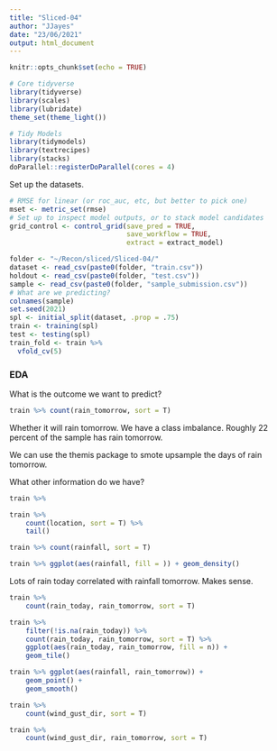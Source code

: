 ```yaml
---
title: "Sliced-04"
author: "JJayes"
date: "23/06/2021"
output: html_document
---
```


```r
knitr::opts_chunk$set(echo = TRUE)
```

```r
# Core tidyverse
library(tidyverse)
library(scales)
library(lubridate)
theme_set(theme_light())

# Tidy Models
library(tidymodels)
library(textrecipes)
library(stacks)
doParallel::registerDoParallel(cores = 4)

```

Set up the datasets.

```r
# RMSE for linear (or roc_auc, etc, but better to pick one)
mset <- metric_set(rmse)
# Set up to inspect model outputs, or to stack model candidates
grid_control <- control_grid(save_pred = TRUE,
                             save_workflow = TRUE,
                             extract = extract_model)
```

```r
folder <- "~/Recon/sliced/Sliced-04/"
dataset <- read_csv(paste0(folder, "train.csv"))
holdout <- read_csv(paste0(folder, "test.csv"))
sample <- read_csv(paste0(folder, "sample_submission.csv"))
# What are we predicting?
colnames(sample)
set.seed(2021)
spl <- initial_split(dataset, .prop = .75)
train <- training(spl)
test <- testing(spl)
train_fold <- train %>%
  vfold_cv(5)
```

### EDA

What is the outcome we want to predict?

```r
train %>% count(rain_tomorrow, sort = T)
```

Whether it will rain tomorrow. We have a class imbalance. Roughly 22 percent of the sample has rain tomorrow.

We can use the themis package to smote upsample the days of rain tomorrow.

What other information do we have?

```r
train %>% 

train %>% 
    count(location, sort = T) %>% 
    tail()

train %>% count(rainfall, sort = T)

train %>% ggplot(aes(rainfall, fill = )) + geom_density()
```

Lots of rain today correlated with rainfall tomorrow. Makes sense.

```r
train %>% 
    count(rain_today, rain_tomorrow, sort = T)

train %>% 
    filter(!is.na(rain_today)) %>% 
    count(rain_today, rain_tomorrow, sort = T) %>% 
    ggplot(aes(rain_today, rain_tomorrow, fill = n)) +
    geom_tile()

train %>% ggplot(aes(rainfall, rain_tomorrow)) +
    geom_point() +
    geom_smooth()

```

```r
train %>% 
    count(wind_gust_dir, sort = T)

train %>% 
    count(wind_gust_dir, rain_tomorrow, sort = T)


```

